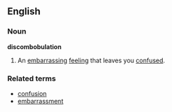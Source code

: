 ==English==

===Noun===
'''discombobulation'''

# An [[embarrassing]] [[feeling]] that leaves you [[confused]].

===Related terms===
*[[confusion]]
*[[embarrassment]]